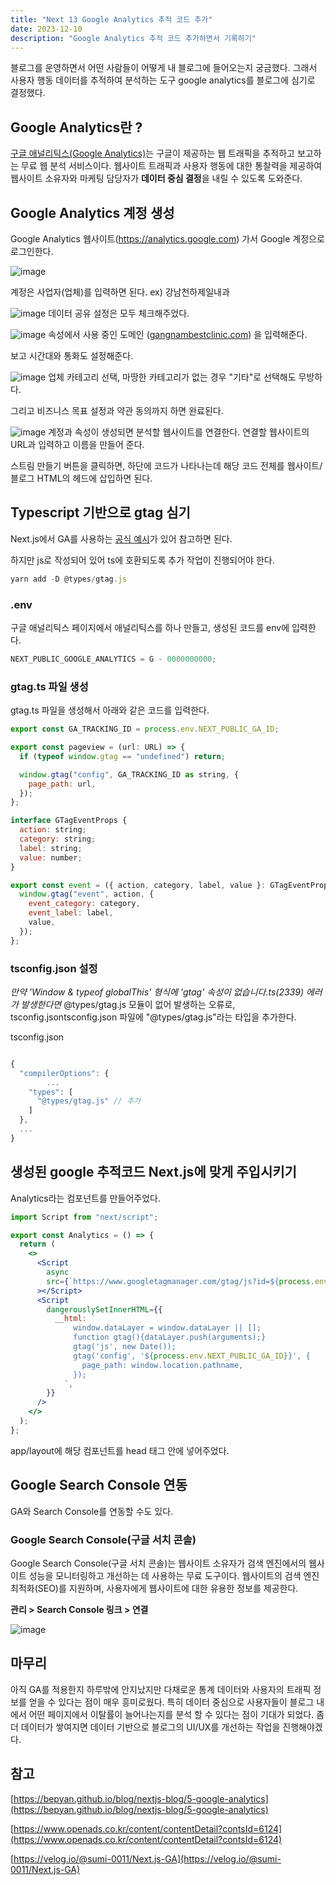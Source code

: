 ```yaml
---
title: "Next 13 Google Analytics 추적 코드 추가"
date: 2023-12-10
description: "Google Analytics 추적 코드 추가하면서 기록하기"
---
```


블로그를 운영하면서 어떤 사람들이 어떻게 내 블로그에 들어오는지 궁금했다.
그래서 사용자 행동 데이터를 추적하여 분석하는 도구 google analytics를 블로그에 심기로 결정했다.

## Google Analytics란 ?

[구글 애널리틱스(Google Analytics)](https://analytics.google.com/analytics/web/)는 구글이 제공하는 웹 트래픽을 추적하고 보고하는 무료 웹 분석 서비스이다. 웹사이트 트래픽과 사용자 행동에 대한 통찰력을 제공하여 웹사이트 소유자와 마케팅 담당자가 **데이터 중심 결정**을 내릴 수 있도록 도와준다.

## Google Analytics 계정 생성

Google Analytics 웹사이트(https://analytics.google.com) 가서 Google 계정으로 로그인한다.

![image](https://github.com/thsuekfk2/hye-bin-markdown-blog/assets/76821963/8d9fbdc4-d7b1-4b8a-a4a5-c33bc51ad08f)

계정은 사업자(업체)를 입력하면 된다. ex) 강남천하제일내과

![image](https://github.com/thsuekfk2/hye-bin-markdown-blog/assets/76821963/054cccba-2484-4baa-be21-92537250dd31)
데이터 공유 설정은 모두 체크해주었다.

![image](https://github.com/thsuekfk2/hye-bin-markdown-blog/assets/76821963/5ae5b34a-85ee-4f98-b82e-8113a2c7f4ad)
속성에서 사용 중인 도메인 ([gangnambestclinic.com](http://gangnambestclinic.com/)) 을 입력해준다.

보고 시간대와 통화도 설정해준다.

![image](https://github.com/thsuekfk2/hye-bin-markdown-blog/assets/76821963/ef52de2c-e3d0-4211-a5a7-50a77d70771c)
업체 카테고리 선택, 마땅한 카테고리가 없는 경우 "기타"로 선택해도 무방하다.

그리고 비즈니스 목표 설정과 약관 동의까지 하면 완료된다.

![image](https://github.com/thsuekfk2/hye-bin-markdown-blog/assets/76821963/70d684ee-3459-411f-bbcd-300a60e9a6dc)
계정과 속성이 생성되면 분석할 웹사이트를 연결한다. 연결할 웹사이트의 URL과 입력하고 이름을 만들어 준다.

스트림 만들기 버튼을 클릭하면, 하단에 코드가 나타나는데 해당 코드 전체를 웹사이트/블로그 HTML의 헤드에 삽입하면 된다.

## Typescript 기반으로 gtag 심기

Next.js에서 GA를 사용하는 [공식 예시](https://github.com/vercel/next.js/tree/canary/examples/with-google-analytics)가 있어 참고하면 된다.

하지만 js로 작성되어 있어 ts에 호환되도록 추가 작업이 진행되어야 한다.

```jsx
yarn add -D @types/gtag.js
```

### .env

구글 애널리틱스 페이지에서 애널리틱스를 하나 만들고, 생성된 코드를 env에 입력한다.

```jsx
NEXT_PUBLIC_GOOGLE_ANALYTICS = G - 0000000000;
```

### gtag.ts 파일 생성

gtag.ts 파일을 생성해서 아래와 같은 코드를 입력한다.

```jsx
export const GA_TRACKING_ID = process.env.NEXT_PUBLIC_GA_ID;

export const pageview = (url: URL) => {
  if (typeof window.gtag == "undefined") return;

  window.gtag("config", GA_TRACKING_ID as string, {
    page_path: url,
  });
};

interface GTagEventProps {
  action: string;
  category: string;
  label: string;
  value: number;
}

export const event = ({ action, category, label, value }: GTagEventProps) => {
  window.gtag("event", action, {
    event_category: category,
    event_label: label,
    value,
  });
};
```

### tsconfig.json 설정

_만약 'Window & typeof globalThis' 형식에 'gtag' 속성이 없습니다.ts(2339) 에러가 발생한다면_ @types/gtag.js 모듈이 없어 발생하는 오류로, tsconfig.jsontsconfig.json 파일에 "@types/gtag.js"라는 타입을 추가한다.

tsconfig.json

```jsx

{
  "compilerOptions": {
		...
    "types": [
      "@types/gtag.js" // 추가
    ]
  },
  ...
}
```

## 생성된 google 추적코드 Next.js에 맞게 주입시키기

Analytics라는 컴포넌트를 만들어주었다.

```jsx
import Script from "next/script";

export const Analytics = () => {
  return (
    <>
      <Script
        async
        src={`https://www.googletagmanager.com/gtag/js?id=${process.env.NEXT_PUBLIC_GA_ID}`}
      ></Script>
      <Script
        dangerouslySetInnerHTML={{
          __html: `
              window.dataLayer = window.dataLayer || [];
              function gtag(){dataLayer.push(arguments);}
              gtag('js', new Date());
              gtag('config', '${process.env.NEXT_PUBLIC_GA_ID}}', {
                page_path: window.location.pathname,
              });
            `,
        }}
      />
    </>
  );
};
```

app/layout에 해당 컴포넌트를 head 태그 안에 넣어주었다.

## Google Search Console 연동

GA와 Search Console를 연동할 수도 있다.

### Google Search Console(구글 서치 콘솔)

Google Search Console(구글 서치 콘솔)는 웹사이트 소유자가 검색 엔진에서의 웹사이트 성능을 모니터링하고 개선하는 데 사용하는 무료 도구이다. 웹사이트의 검색 엔진 최적화(SEO)를 지원하며, 사용자에게 웹사이트에 대한 유용한 정보를 제공한다.

**관리 > Search Console 링크 > 연결**

![image](https://github.com/thsuekfk2/hye-bin-markdown-blog/assets/76821963/90037995-9615-454b-823f-4bd2bba0db45)

## 마무리

아직 GA를 적용한지 하루밖에 안지났지만 다채로운 통계 데이터와 사용자의 트래픽 정보를 얻을 수 있다는 점이 매우 흥미로웠다. 특히 데이터 중심으로 사용자들이 블로그 내에서 어떤 페이지에서 이탈률이 늘어나는지를 분석 할 수 있다는 점이 기대가 되었다. 좀 더 데이터가 쌓여지면 데이터 기반으로 블로그의 UI/UX를 개선하는 작업을 진행해야겠다.

## 참고

[https://bepyan.github.io/blog/nextjs-blog/5-google-analytics](https://bepyan.github.io/blog/nextjs-blog/5-google-analytics)

[https://www.openads.co.kr/content/contentDetail?contsId=6124](https://www.openads.co.kr/content/contentDetail?contsId=6124)

[https://velog.io/@sumi-0011/Next.js-GA](https://velog.io/@sumi-0011/Next.js-GA)

